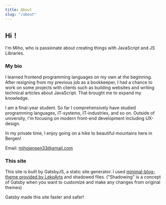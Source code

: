 ```yaml
---
title: About
slug: "/about"
---
```


## Hi！ 

I'm Miho, who is passionate about creating things with JavaScript and JS Libraries.

### My bio
I learned frontend programming languages on my own at the beginning. After resigning from my previous job as a bookkeeper, I had a chance to work on some projects with clients such as building websites and writing technical articles about JavaScript. That brought me to expand my knowledge. 

I am a final-year student. So far I comprehensively have studied programming languages, IT-systems, IT-industries, and so on. Outside of university, I'm focusing on modern front-end development including UX-design. 

In my private time, I enjoy going on a hike to beautiful mountains here in Bergen!

Email: mihojensen33@gmail.com

### This site
This site is built by GatsbyJS, a static site generator.
I used [minimal-blog-theme provided by LekoArts](https://github.com/LekoArts/gatsby-starter-minimal-blog) and shadowed files. ("Shadowing" is a concept of Gatsby when you want to customize and make any changes from original themes)

Gatsby made this site faster and safer!
